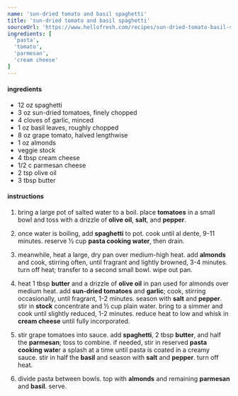 ```yaml
---
name: 'sun-dried tomato and basil spaghetti'
title: 'sun-dried tomato and basil spaghetti'
sourceUrl: 'https://www.hellofresh.com/recipes/sun-dried-tomato-basil-spaghetti-5e7a48006da05625bc1a5b52'
ingredients: [
  'pasta',
  'tomato',
  'parmesan',
  'cream cheese'
]
---
```


#### ingredients

- 12 oz spaghetti
- 3 oz sun-dried tomatoes, finely chopped
- 4 cloves of garlic, minced
- 1 oz basil leaves, roughly chopped
- 8 oz grape tomato, halved lengthwise
- 1 oz almonds
- veggie stock
- 4 tbsp cream cheese
- 1/2 c parmesan cheese
- 2 tsp olive oil
- 3 tbsp butter

#### instructions

1. bring a large pot of salted water to a boil. place **tomatoes** in a small bowl and toss with a drizzle of **olive oil**, **salt**, and **pepper**.

2. once water is boiling, add **spaghetti** to pot. cook until al dente, 9-11 minutes. reserve ½ cup **pasta cooking water**, then drain.

3. meanwhile, heat a large, dry pan over medium-high heat. add **almonds** and cook, stirring often, until fragrant and lightly browned, 3-4 minutes. turn off heat; transfer to a second small bowl. wipe out pan.

4. heat 1 tbsp **butter** and a drizzle of **olive oil** in pan used for almonds over medium heat. add **sun-dried tomatoes** and **garlic**; cook, stirring occasionally, until fragrant, 1-2 minutes. season with **salt** and **pepper**. stir in **stock** concentrate and ½ cup plain water. bring to a simmer and cook until slightly reduced, 1-2 minutes. reduce heat to low and whisk in **cream cheese** until fully incorporated.

5. stir grape tomatoes into sauce. add **spaghetti**, 2 tbsp **butter**, and half the **parmesan**; toss to combine. if needed, stir in reserved **pasta cooking wate**r a splash at a time until pasta is coated in a creamy sauce. stir in half the **basil** and season with **salt** and **pepper**. turn off heat.

6. divide pasta between bowls. top with **almonds** and remaining **parmesan** and **basil**. serve.